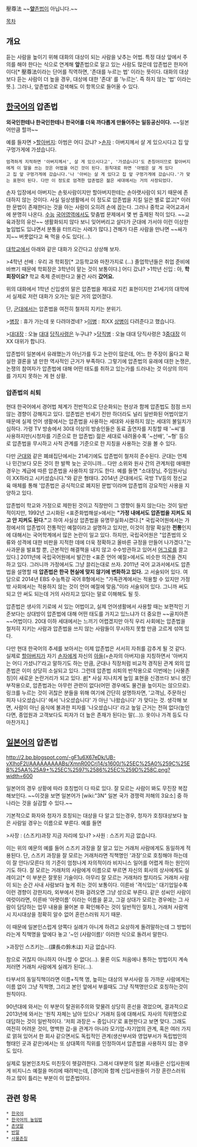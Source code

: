 壓尊法
~~[[앞존법|'''앞'''존법]]이 아닙니다.~~

[[목차]]
== 개요 ==
듣는 사람을 높이기 위해 대화의 대상이 되는 사람을 낮추는 어법. 특정 대상 앞에서 주의를 해야 한다는 식으로 연계해 '''앞'''존법으로 알고 있는 사람도 많은데 압존법은 한자어이다[* 壓尊法이라는 단어를 직역하면, '존대를 누르는 법' 이라는 뜻이다. 대화의 대상보다 듣는 사람이 더 높을 경우, 대상에 대한 '존대' 를 '누르는'. 즉 하지 않는 '법' 이라는 뜻.]. 그러나, 앞존법으로 검색해도 이 항목으로 들어올 수 있다.

== [[한국어]]의 압존법 ==
'''외국인한테나 한국인한테나 한국어를 더욱 까다롭게 만들어주는 일등공신이다.''' ~~일본어만큼 할까~~

예를 들자면 
>[[할아버지]]: 아범은 어디 갔냐?
>[[손자]] : 아버지께서 살 게 있으시다고 집 앞 구멍가게에 가셨습니다.

 엄격하게 지적하면 '아버지께서', 살 게 있으시다고', '가셨습니다'도 존칭어이므로 할아버지에게 이 말을 쓰는 것은 어법을 어긴 것이 된다. 원칙대로 하면 '아범은 살 게 있다고 집 앞 구멍가게에 갔습니다.'나 '아비는 살 게 있다고 집 앞 구멍가게에 갔습니다.'가 맞는 표현이 된다. 다만 이 정도로 엄격한 압존법은 젊은 세대에서는 거의 사장되었다.

손자 입장에서 아버지는 손윗사람이지만 할아버지한테는 손아랫사람이 되기 때문에 존대하지 않는 것이다. 사실 일상생활에서 이 정도로 압존법을 지킬 일은 별로 없고[* 이러한 문법이 존재한다는 것을 아는 사람이 오히려 손에 꼽는다. 그러나 중학교 국어교과서에 분명히 나온다. [[수능]] [[대학수학능력시험/국어|국어영역]]에서도 맞춤법 문제에서 몇 번 출제된 적이 있다. ~~교육과정의 유산~~ 생활화되지 않다 보니 잊어버리고 살다가 군대에 가서야 이런 이상한 높임법도 있냐면서 분통을 터뜨리는 사례가 많다.] 견해가 다른 사람을 만나면 ~~싸가지~~ 버릇없다고 욕 먹을 수도 있다(…).

[[대학교]]에서 아래와 같은 대화가 오간다고 상상해 보자.

>4학년 선배 : 우리 과 학회장[* 고등학교와 마찬가지로 (...) 졸업학년들은 취업 준비에 바쁘기 때문에 학회장은 3학년이 맡는 것이 보통이다.] 어디 갔냐?
>1학년 신입 : 아, '''학회장이요?''' 학교 축제 준비한다고 물건 사러 '''갔어요.'''

위의 대화에서 1학년 신입생의 말은 압존법을 제대로 지킨 표현이지만 21세기의 대학에서 실제로 저런 대화가 오가는 일은 거의 없어졌다.

단, [[군대]]에서는 압존법을 여전히 철저히 지키는 분위기.

>[[병장]] : 휴가 가는데 옷 다려야겠네?
>[[이병]] : 최XX [[상병]]이 다려준다고 했습니다.

>[[대대장]] : 오늘 [[대대]] [[당직사령]]은 누구냐?
>[[당직병]] : 오늘 대대 당직사령은 3[[중대장]] 이XX 대위가 합니다.

압존법이 일본에서 유래했는가 아닌가를 두고 논란이 많은데, 어느 한 주장이 옳다고 확실한 결론을 낼 만한 역사적인 근거가 부족하다. 그렇기에 압존법의 유래에 대한 논쟁은, 논쟁의 참여자가 압존법에 대해 어떤 태도를 취하고 있는가를 드러내는 것 이상의 의미를 가지지 못하는 게 현 상황.

=== 압존법의 쇠퇴 ===
현대 한국어에서 경어법 체계가 전반적으로 단순화되는 현상과 함께 압존법도 점점 쓰지 않는 경향이 강해지고 있다. 압존법은 반세기 전만 하더라도 널리 일반화된 어법이었기 때문에 실제 언어 생활에서는 압존법을 사용하는 세대와 사용하지 않는 세대의 불일치가 심하다. 가령 TV 방송에서 30대 이상의 방송인들은 동료 출연자를 지칭할 때 '~씨'를 사용하지만(시청자를 기준으로 한 압존법) 젊은 세대로 내려올수록 '~선배', '~형' 등으로 압존법을 무시하고 사적 관계를 기준으로 한 지칭을 사용하는 것을 볼 수 있다.

다만 [[군대]]와 같은 폐쇄집단에서는 21세기에도 압존법이 철저히 준수된다. 군대는 언제나 민간보다 모든 것이 한 발짝 늦는 곳이니까... 다만 소위와 원사 간의 관계처럼 애매한 경우는 계급에 따른 압존법을 사용하지 않기도 한다. 예를 들면 "소대장님, 주임원사님이 XX하라고 시키셨습니다."와 같은 형태다. 2014년 군대에서도 국방 TV등의 정신교육 매체를 통해 '압존법은 공식적으로 폐지된 문법'이라며 압존법의 강요적인 사용을 지양하고 있다. 

압존법이 학교와 가정으로 제한된 것이고 직장만이 그 영향이 들지 않는다는 것이 일반적이지만, 1992년 고시화된 <표준화법해설>에서는 '''"가정 내에서도 압존법을 지켜도 되고 안 지켜도 된다."'''고 하여 사실상 압존법을 유명무실화시켰다.[* 국립국어원에서는 가정에서의 압존법이 전통적인 예절이라고 설명하고 있지만, 이것이 정말 확실한 '''전통'''인지에 대해서는 국어학계에서 많은 논란이 일고 있다. 하지만, 국립국어원은 "압존법의 오류와 성격에 대한 비판을 지적한 데에 더욱 정확하고 올바른 규정을 만들어 나가겠다."는 사과문을 발표할 뿐, 근본적인 해결책을 내지 않고 수수방관하고 있어서 [[어그로]]를 끌고 있다.] 2011년에 국립국어원에서 발간한 <표준 언어 예절>에서도 비슷한 의견을 견지하고 있다. 그러니까 가정에서도 그냥 끌리는대로 쓰자. 2011년 국어 교과서에서도 압존법을 설명할 때 '''압존법은 한국 현실에 맞지 않기에 변화하고 있다.''' 고 서술되어 있다. 여담으로 2014년 EBS 수능특강 국어 B형에서는 "가족관계에서는 적용할 수 있지만 가정 밖 사회에서는 적용하지 않는 것이 언어 예절에 맞음."이라 서술되어 있다. 그니까 써도 되고 안 써도 되는데 거의 사라지고 있다는 말로 이해해도 될 듯.

압존법은 생사의 기로에 서 있는 어법이고, 실제 언어생활에서 사용할 때는 보편적인 기준보다는 상대방이 압존법에 대해 어떤 태도를 가지고 있느냐가 더 중요한 ~~골치아픈~~어법이다. 20대 이하 세대에서는 느끼기 어렵겠지만 아직 우리 사회에는 압존법을 철저히 지키는 사람과 압존법을 쓰지 않는 사람들이 무시하지 못할 만큼 고르게 섞여 있다.

다만 현대 한국어의 추세를 보아서는 이제 압존법은 서서히 자취를 감추게 될 것 같다. 실제로 [[할아버지]]가 자기 [[손자]]에게 자신의 [[아들]](=손자의 아버지)을 지칭하면서 '아버지는 어디 가셨니?'라고 말하기도 하는 만큼, 군대나 직장처럼 비교적 경직된 관계 외의 압존법은 이미 상당히 소실되고 있다. 그런데 압존법 쇠퇴의 반작용으로 이번에는 [사물존칭]이 새로운 논란거리가 되고 있다. [http://news.naver.com/main/read.nhn?mode=LSD&mid=sec&sid1=103&oid=020&aid=0002369202 #][* 사실 지나치게 높임 표현을 신경쓰다 보니 생긴 부작용으로, 압존법과는 아무런 관련이 없다(어떤 경우에도 물건을 높이지는 않으므로). 링크를 누르는 것이 귀찮은 분들을 위해 여기에 간단히 설명하자면, '고객님, 주문하신 피자 나오셨습니다' 에서 '나오셨습니다' 가 아닌 '나왔습니다' 가 맞다는 것. 생각해 보면, 사람이 아닌 음식에 불과한 피자를 '나오셨습니다' 라고 높일 근거는 전혀 없다(높인다면, 종업원과 고객보다도 피자가 더 높은 존재가 된다는 말(...)). 옷이나 가격 등도 다 마찬가지.]

== [[일본어]]의 압존법 ==
http://2.bp.blogspot.com/-gF1u6X67eDk/UB-vXlhoF2I/AAAAAAAAABs/XmnR00Crj14/s1600/%25EC%25A0%259C%25EB%25AA%25A9+%25EC%2597%2586%25EC%259D%258C.png?width=600

일본어의 경우 상황에 따라 호칭법이 다 따로 있다. 잘 모르는 사람이 봐도 무진장 복잡해보인다. ~~이것을 보면 일본어가 [wiki:"3N" 일본 국가 경쟁력 저해의 3요소] 중 하나라는 것을 실감할 수 있다.~~

기본적으로 화자와 청자가 호칭되는 대상을 다 알고 있는경우, 청자가 호칭대상보다 높은 사람일 경우는 이름으로 부른다. 예를 들면

>사장 : (스즈키)과장 지금 자리에 있나?
>사원 : 스즈키 지금 없습니다.

이는 위의 예문의 예를 들어 스즈키 과장을 잘 알고 있는 거래처 사람에게도 동일하게 적용된다. 단, 스즈키 과장을 잘 모르는 거래처라면 직책명인 '과장'으로 호칭해야 하는데 이 잘 안다/모른다 의 기준이 엄청나게 자의적이라 비지니스 일어를 어렵게 하는 원인이기도 하다. 잘 모르는 거래처의 사람에게 이름으로 부르면 자신의 회사의 상사에게도 실례이고[* 이 부분은 잘못된 기술이다. 아무리 잘 모르는 거래처라 할지라도 거래처 사람이 되는 순간 사내 사람보다 높게 취는 것이 보통이다. 이른바 '격식있는' 대기업일수록 이런 경향이 강한지라, 외부에서 전화 걸려오면 그냥 성으로 부른다. 같은 성씨인 사람이 여럿이라면, 이른바 '아랫이름' 이라는 이름을 묻고, 그걸 상대가 모르는 경우에는 그 사람이 담당하는 업무 내용을 물어본 후 확인해주는 것이 일반적인 절차.], 거래처 사람역시 지시대상을 정확히 알수 없어 혼란스러워 지기 때문.

이 때문에 일본인스럽게 양쪽다 실례가 아니게 하려고 요상하게 돌려말하는데 그 방법이라는게 직책명을 앞에다 놓고 '~인 (사람이름)' 이러한 식으로 돌려서 말한다.
 
>과장인 스즈키는...(課長の鈴木は) 지금 없습니다.

참으로 귀찮지 아니하지 아니할 수 없다(…). 물론 이도 처음에나 통하는 방법이지 계속 저러면 거래처 사람에게 실례가 된다(…).

타부서의 동일직책이라면 이름+직책 명, 높히는 대상의 부서사람 등 가까운 사람에게는 이름 없이 그냥 직책명, 그리고 본인 앞에서 부를때도 그냥 직책명만으로 호칭하는것이 원칙이다.

90년대에 와서는 이 부분이 탈권위주의와 맞물려 상당히 혼선을 겪었으며, 결과적으로 2013년에 와서는 '원칙 자체는 남아 있으나' 거래처 등에 대해서도 자사의 직위명으로 대답하는 것이 일반적이다. '저희 과장은 ~ 중입니다'로 표현한다고 보면 맞다. 그래도 여전히 어려운 것이, 명백한 갑-을 관계가 아니라 모기업-자기업의 관계, 혹은 여러 가지로 얽혀 있어서 한 회사 같으면서도 독립적인 관계(생산부서와 영업부서가 독립법인의 형태인 곳과 같은)에서는 또 상대쪽의 직위를 인정하여서 압존법을 사용하지 않는 경우도 있다.

실제로 일본인조차도 미친듯이 헷갈려한다. 그래서 대부분의 일본 회사들은 신입사원에게 비지니스 예절을 머리에 때려박는데, [경어]와 함께 신입사원들이 가장 혼란스러워 하고 많이 틀리는 부분이 이 압존법이다.

== 관련 항목 ==
 * [[한국어]]
 * [[한국어의 높임법]]
 * [[존댓말]]
 * [[반말]]
 * [[사물존칭]]
